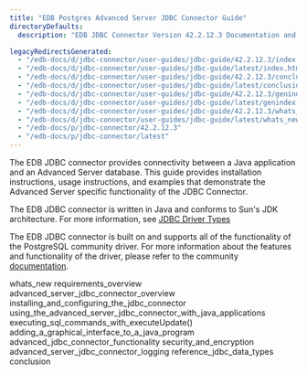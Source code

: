 ```yaml
---
title: "EDB Postgres Advanced Server JDBC Connector Guide"
directoryDefaults:
  description: "EDB JDBC Connector Version 42.2.12.3 Documentation and release notes."

legacyRedirectsGenerated:
  - "/edb-docs/d/jdbc-connector/user-guides/jdbc-guide/42.2.12.3/index.html"
  - "/edb-docs/d/jdbc-connector/user-guides/jdbc-guide/latest/index.html"
  - "/edb-docs/d/jdbc-connector/user-guides/jdbc-guide/42.2.12.3/conclusion.html"
  - "/edb-docs/d/jdbc-connector/user-guides/jdbc-guide/latest/conclusion.html"
  - "/edb-docs/d/jdbc-connector/user-guides/jdbc-guide/42.2.12.3/genindex.html"
  - "/edb-docs/d/jdbc-connector/user-guides/jdbc-guide/latest/genindex.html"
  - "/edb-docs/d/jdbc-connector/user-guides/jdbc-guide/42.2.12.3/whats_new.html"
  - "/edb-docs/d/jdbc-connector/user-guides/jdbc-guide/latest/whats_new.html"
  - "/edb-docs/p/jdbc-connector/42.2.12.3"
  - "/edb-docs/p/jdbc-connector/latest"
---
```


The EDB JDBC connector provides connectivity between a Java application and an Advanced Server database. This guide provides installation instructions, usage instructions, and examples that demonstrate the Advanced Server specific functionality of the JDBC Connector.

The EDB JDBC connector is written in Java and conforms to Sun's JDK architecture. For more information, see [JDBC Driver Types](03_advanced_server_jdbc_connector_overview/#jdbc-driver-types)

The EDB JDBC connector is built on and supports all of the functionality of the PostgreSQL community driver. For more information about the features and functionality of the driver, please refer to the community [documentation](https://jdbc.postgresql.org/documentation/head/index.html).

<div class="toctree" maxdepth="3">

whats_new requirements_overview advanced_server_jdbc_connector_overview installing_and_configuring_the_jdbc_connector using_the_advanced_server_jdbc_connector_with_java_applications executing_sql_commands_with_executeUpdate() adding_a_graphical_interface_to_a_java_program advanced_jdbc_connector_functionality security_and_encryption advanced_server_jdbc_connector_logging reference_jdbc_data_types conclusion

</div>
